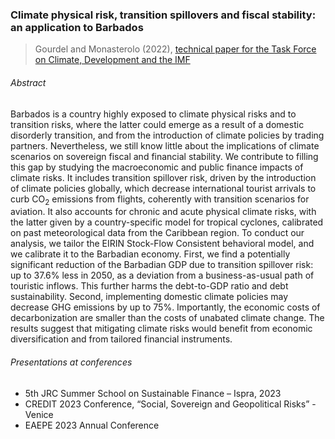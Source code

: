 ### Climate physical risk, transition spillovers and fiscal stability: an application to Barbados

> Gourdel and Monasterolo (2022), [technical paper for the Task Force on Climate, Development and the IMF](https://www.bu.edu/gdp/2022/10/05/climate-physical-risk-transition-spillovers-and-fiscal-stability-an-application-to-barbados/)

###### Abstract
Barbados is a country highly exposed to climate physical risks and to transition risks, where the latter could emerge as a result of a domestic disorderly transition, and from the introduction of climate policies by trading partners.
Nevertheless, we still know little about the implications of climate scenarios on sovereign fiscal and financial stability.
We contribute to filling this gap by studying the macroeconomic and public finance impacts of climate risks.
It includes transition spillover risk, driven by the introduction of climate policies globally, which decrease international tourist arrivals to curb CO~2~ emissions from flights, coherently with transition scenarios for aviation.
It also accounts for chronic and acute physical climate risks, with the latter given by a country-specific model for tropical cyclones, calibrated on past meteorological data from the Caribbean region.
To conduct our analysis, we tailor the EIRIN Stock-Flow Consistent behavioral model, and we calibrate it to the Barbadian economy.
First, we find a potentially significant reduction of the Barbadian GDP due to transition spillover risk: up to 37.6% less in 2050, as a deviation from a business-as-usual path of touristic inflows.
This further harms the debt-to-GDP ratio and debt sustainability.
Second, implementing domestic climate policies may decrease GHG emissions by up to 75\%.
Importantly, the economic costs of decarbonization are smaller than the costs of unabated climate change.
The results suggest that mitigating climate risks would benefit from economic diversification and from tailored financial instruments.

###### Presentations at conferences

- 5th JRC Summer School on Sustainable Finance – Ispra, 2023
- CREDIT 2023 Conference, “Social, Sovereign and Geopolitical Risks” - Venice
- EAEPE 2023 Annual Conference